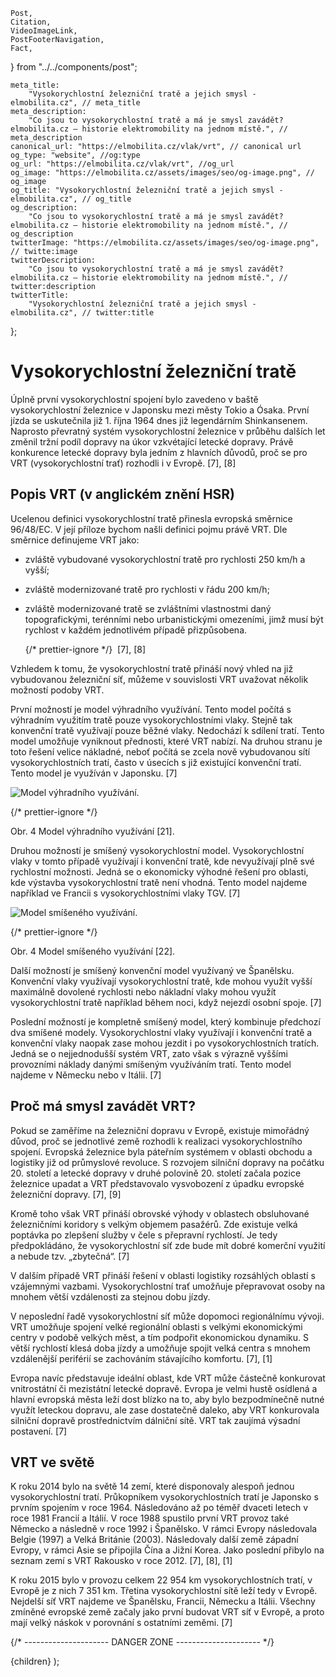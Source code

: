 	Post,
	Citation,
	VideoImageLink,
	PostFooterNavigation,
	Fact,
} from "../../components/post";


	meta_title:
		"Vysokorychlostní železniční tratě a jejich smysl - elmobilita.cz", // meta_title
	meta_description:
		"Co jsou to vysokorychlostní tratě a má je smysl zavádět? elmobilita.cz – historie elektromobility na jednom místě.", // meta_description
	canonical_url: "https://elmobilita.cz/vlak/vrt", // canonical url
	og_type: "website", //og:type
	og_url: "https://elmobilita.cz/vlak/vrt", //og_url
	og_image: "https://elmobilita.cz/assets/images/seo/og-image.png", // og_image
	og_title: "Vysokorychlostní železniční tratě a jejich smysl - elmobilita.cz", // og_title
	og_description:
		"Co jsou to vysokorychlostní tratě a má je smysl zavádět? elmobilita.cz – historie elektromobility na jednom místě.", // og_description
	twitterImage: "https://elmobilita.cz/assets/images/seo/og-image.png", // twitte:image
	twitterDescription:
		"Co jsou to vysokorychlostní tratě a má je smysl zavádět? elmobilita.cz – historie elektromobility na jednom místě.", // twitter:description
	twitterTitle:
		"Vysokorychlostní železniční tratě a jejich smysl - elmobilita.cz", // twitter:title
};

# Vysokorychlostní železniční tratě

Úplně první vysokorychlostní spojení bylo zavedeno v baště vysokorychlostní železnice v Japonsku mezi městy Tokio a Ósaka. První jízda se uskutečnila již 1. října 1964 dnes již legendárním Shinkansenem. Naprosto převratný systém vysokorychlostní železnice v průběhu dalších let změnil tržní podíl dopravy na úkor vzkvétající letecké dopravy. Právě konkurence letecké dopravy byla jedním z hlavních důvodů, proč se pro VRT (vysokorychlostní trať) rozhodli i v Evropě.&nbsp;<Citation href="/vlak/zdroje#sejdova-vysokorychlostni-trate-v-eu">[7]</Citation>,&nbsp;<Citation href="/vlak/zdroje#wikipedia-vysokorychlostni-trat">[8]</Citation>

## Popis VRT (v anglickém znění HSR)

Ucelenou definici vysokorychlostní tratě přinesla evropská směrnice 96/48/EC. V její příloze bychom našli definici pojmu právě VRT. Dle směrnice definujeme VRT jako:

- zvláště vybudované vysokorychlostní tratě pro rychlosti 250 km/h a vyšší;
- zvláště modernizované tratě pro rychlosti v řádu 200 km/h;
- zvláště modernizované tratě se zvláštními vlastnostmi daný topografickými, terénními nebo urbanistickými omezeními, jimž musí být rychlost v každém jednotlivém případě přizpůsobena.

  {/* prettier-ignore */}
 &nbsp;<Citation href="/vlak/zdroje#sejdova-vysokorychlostni-trate-v-eu">[7]</Citation>,&nbsp;<Citation href="/vlak/zdroje#wikipedia-vysokorychlostni-trat">[8]</Citation>

Vzhledem k tomu, že vysokorychlostní tratě přináší nový vhled na již vybudovanou železniční síť, můžeme v souvislosti VRT uvažovat několik možností podoby VRT.

První možností je model výhradního využívání. Tento model počítá s výhradním využitím tratě pouze vysokorychlostními vlaky. Stejně tak konvenční tratě využívají pouze běžné vlaky. Nedochází k sdílení tratí. Tento model umožňuje vyniknout přednosti, které VRT nabízí. Na druhou stranu je toto řešení velice nákladné, neboť počítá se zcela nově vybudovanou sítí vysokorychlostních tratí, často v úsecích s již existující konvenční tratí. Tento model je využíván v Japonsku.&nbsp;<Citation href="/vlak/zdroje#sejdova-vysokorychlostni-trate-v-eu">[7]</Citation>

![Model výhradního využívání.](/assets/images/vlak/model-vyhradniho-vyuzivani.webp)

{/* prettier-ignore */}
<figcaption>
	Obr. 4 Model výhradního využívání&nbsp;<Citation href="/vlak/zdroje#model-vyhradniho-vyuzivani">[21]</Citation>.
</figcaption>

Druhou možností je smíšený vysokorychlostní model. Vysokorychlostní vlaky v tomto případě využívají i konvenční tratě, kde nevyužívají plně své rychlostní možnosti. Jedná se o ekonomicky výhodné řešení pro oblasti, kde výstavba vysokorychlostní tratě není vhodná. Tento model najdeme například ve Francii s vysokorychlostními vlaky TGV.&nbsp;<Citation href="/vlak/zdroje#sejdova-vysokorychlostni-trate-v-eu">[7]</Citation>

![Model smíšeného využívání.](/assets/images/vlak/smiseny-model-vyuzivani.webp)

{/* prettier-ignore */}
<figcaption>
	Obr. 4 Model smíšeného využívání&nbsp;<Citation href="/vlak/zdroje#model-smiseneho-vyuzivani">[22]</Citation>.
</figcaption>

Další možností je smíšený konvenční model využívaný ve Španělsku. Konvenční vlaky využívají vysokorychlostní tratě, kde mohou využít vyšší maximálně dovolené rychlosti nebo nákladní vlaky mohou využít vysokorychlostní tratě například během noci, když nejezdí osobní spoje.&nbsp;<Citation href="/vlak/zdroje#sejdova-vysokorychlostni-trate-v-eu">[7]</Citation>

Poslední možností je kompletně smíšený model, který kombinuje předchozí dva smíšené modely. Vysokorychlostní vlaky využívají i konvenční tratě a konvenční vlaky naopak zase mohou jezdit i po vysokorychlostních tratích. Jedná se o nejjednodušší systém VRT, zato však s výrazně vyššími provozními náklady danými smíšeným využíváním tratí. Tento model najdeme v Německu nebo v Itálii.&nbsp;<Citation href="/vlak/zdroje#sejdova-vysokorychlostni-trate-v-eu">[7]</Citation>

## Proč má smysl zavádět VRT?

Pokud se zaměříme na železniční dopravu v Evropě, existuje mimořádný důvod, proč se jednotlivé země rozhodli k realizaci vysokorychlostního spojení. Evropská železnice byla páteřním systémem v oblasti obchodu a logistiky již od průmyslové revoluce. S rozvojem silniční dopravy na počátku 20. století a letecké dopravy v druhé polovině 20. století začala pozice železnice upadat a VRT představovalo vysvobození z úpadku evropské železniční dopravy.&nbsp;<Citation href="/vlak/zdroje#sejdova-vysokorychlostni-trate-v-eu">[7]</Citation>,&nbsp;<Citation href="/vlak/zdroje#pokorny-uvedeni-do-problematiky-vysokorychlostni-dopravy">[9]</Citation>

Kromě toho však VRT přináší obrovské výhody v oblastech obsluhované železničními koridory s velkým objemem pasažérů. Zde existuje velká poptávka po zlepšení služby v čele s přepravní rychlostí. Je tedy předpokládáno, že vysokorychlostní síť zde bude mít dobré komerční využití a nebude tzv. „zbytečná“.&nbsp;<Citation href="/vlak/zdroje#sejdova-vysokorychlostni-trate-v-eu">[7]</Citation>

V dalším případě VRT přináší řešení v oblasti logistiky rozsáhlých oblastí s vzájemnými vazbami. Vysokorychlostní trať umožňuje přepravovat osoby na mnohem větší vzdálenosti za stejnou dobu jízdy.

V neposlední řadě vysokorychlostní síť může dopomoci regionálnímu vývoji. VRT umožňuje spojení velké regionální oblasti s velkými ekonomickými centry v podobě velkých měst, a tím podpořit ekonomickou dynamiku. S větší rychlostí klesá doba jízdy a umožňuje spojit velká centra s mnohem vzdálenější periférií se zachováním stávajícího komfortu.&nbsp;<Citation href="/vlak/zdroje#sejdova-vysokorychlostni-trate-v-eu">[7]</Citation>,&nbsp;<Citation href="/vlak/zdroje#oklestova-prostorova-expanze">[1]</Citation>

Evropa navíc představuje ideální oblast, kde VRT může částečně konkurovat vnitrostátní či mezistátní letecké dopravě. Evropa je velmi hustě osídlená a hlavní evropská města leží dost blízko na to, aby bylo bezpodmínečně nutné využít leteckou dopravu, ale zase dostatečně daleko, aby VRT konkurovala silniční dopravě prostřednictvím dálniční sítě. VRT tak zaujímá výsadní postavení.&nbsp;<Citation href="/vlak/zdroje#sejdova-vysokorychlostni-trate-v-eu">[7]</Citation>

## VRT ve světě

K roku 2014 bylo na světě 14 zemí, které disponovaly alespoň jednou vysokorychlostní tratí. Průkopníkem vysokorychlostních tratí je Japonsko s prvním spojením v roce 1964. Následováno až po téměř dvaceti letech v roce 1981 Francií a Itálií. V roce 1988 spustilo první VRT provoz také Německo a následně v roce 1992 i Španělsko. V rámci Evropy následovala Belgie (1997) a Velká Británie (2003). Následovaly další země západní Evropy, v rámci Asie se připojila Čína a Jižní Korea. Jako poslední přibylo na seznam zemí s VRT Rakousko v roce 2012.&nbsp;<Citation href="/vlak/zdroje#sejdova-vysokorychlostni-trate-v-eu">[7]</Citation>,&nbsp;<Citation href="/vlak/zdroje#wikipedia-vysokorychlostni-trat">[8]</Citation>,&nbsp;<Citation href="/vlak/zdroje#oklestova-prostorova-expanze">[1]</Citation>

K roku 2015 bylo v provozu celkem 22 954 km vysokorychlostních tratí, v Evropě je z nich 7 351 km. Třetina vysokorychlostní sítě leží tedy v Evropě. Nejdelší síť VRT najdeme ve Španělsku, Francii, Německu a Itálii. Všechny zmíněné evropské země začaly jako první budovat VRT síť v Evropě, a proto mají velký náskok v porovnání s ostatními zeměmi.&nbsp;<Citation href="/vlak/zdroje#sejdova-vysokorychlostni-trate-v-eu">[7]</Citation>

<PostFooterNavigation
	hrefPrevious="/vlak/detailni-elektrifikace-zeleznice-cr"
	hrefNext="/vlak/typicke-lokomotivy-na-ceske-zeleznici"
	next="Následující"
	previous="Předchozí"
	previousEnabled="true"
	nextEnabled="true"
/>
{/* --------------------- DANGER ZONE --------------------- */}

<DefaultLayout metaData={metaData}>
	<MDXProvider
		components={{
			h2: H2,
			h3: H3,
			h4: H4,
			h6: H5,
			h5: H6,
		}}
	>
		<Post>{children}</Post>
	</MDXProvider>
</DefaultLayout>
);
